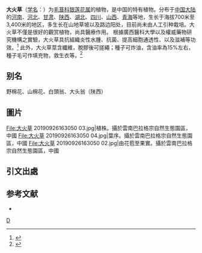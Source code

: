 {{Speciesbox 
| taxon = Anemone tomentosa
| authority = (Maxim.) Péi
| image =大火草 20190926163050 01.jpg
}}
'''大火草'''（[[学名|学名]]：{{lang|la|''Anemone tomentosa''}}）为[[毛茛科|毛茛科]][[银莲花属|银莲花属]]的植物，是中国的特有植物。分布于[[中国大陆|中国大陆]]的[[河南|河南]]、[[河北|河北]]、[[甘肃|甘肃]]、[[陕西|陕西]]、[[湖北|湖北]]、[[四川|四川]]、[[山西|山西]]、[[青海|青海]]等地，生长于海拔700米至3,400米的地区，多生长在山地草坡以及路边阳处，目前尚未由人工引种栽培。大火草不僅是很好的觀赏植物，尚具醫療作用。
根據廣西醫科大學以及權威藥物研究機構之實驗，大火草具抗組織炎性水腫、抗菌、提高細胞通透性、以及滋補等功效。<ref>{{Cite web|title=大火草功效|url=https://m.sohu.com/n/463503030/?_once_=000201_Click_Flow_related_1&wscrid=95360_1|accessdate=|author=|date=|format=|publisher=|language=}}</ref>
此外，大火草莖含纖維，脫膠後可搓繩；種子可炸油，含油率為15%左右，種子毛可作填充物，救生衣等。<ref>{{Cite web|title=大火草|url=https://www.baihuamen.com/dahuocao/|accessdate=|author=|date=|format=|publisher=|language=|archive-date=2019-02-15|archive-url=https://web.archive.org/web/20190215105636/http://www.baihuamen.com/dahuocao/|dead-url=no}}</ref>

== 别名 ==
野棉花、山棉花、白頭翁、大头翁（陕西）

== 圖片 ==
<gallery>
File:大火草 20190926163050 03.jpg|植株。攝於雲南巴拉格宗自然生態園區，中國
File:大火草 20190926163050 04.jpg|葉序。攝於雲南巴拉格宗自然生態園區，中國
File:大火草 20190926163050 02.jpg|由花苞至果實。攝於雲南巴拉格宗自然生態園區，中國
</gallery>

==引文出處== 
{{Reflist}}

== 参考文献 ==
<div class="references-small">
* {{cite web| url =http://www.bioinfo.cn/db05/KmzwSpecies.php?action=view&id=18055| title =大火草| work =《中国高等植物数据库全库》| publisher =中国科学院微生物研究所| author =昆明植物研究所| accessdate =2009-02-25| deadurl =yes| archiveurl =https://web.archive.org/web/20160305053350/http://www.bioinfo.cn/db05/KmzwSpecies.php?action=view&id=18055| archivedate =2016-03-05}}
</div>
{{Taxonbar|from=Q10936651}}

[[Category:银莲花属|D]]